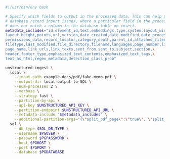 ```bash CLI
#!/usr/bin/env bash

# Specify which fields to output in the processed data. This can help prevent
# database record insert issues, where a particular field in the processed data
# does not match a column in the database table on insert.
metadata_includes="id,element_id,text,embeddings,type,system,layout_width,\
layout_height,points,url,version,date_created,date_modified,date_processed,\
permissions_data,record_locator,category_depth,parent_id,attached_filename,\
filetype,last_modified,file_directory,filename,languages,page_number,links,\
page_name,link_urls,link_texts,sent_from,sent_to,subject,section,\
header_footer_type,emphasized_text_contents,emphasized_text_tags,\
text_as_html,regex_metadata,detection_class_prob"

unstructured-ingest \
  local \
    --input-path example-docs/pdf/fake-memo.pdf \
    --output-dir local-output-to-SQL \
    --num-processes 2 \
    --verbose \
    --strategy fast \
    --partition-by-api \
    --api-key $UNSTRUCTURED_API_KEY \
    --partition-endpoint $UNSTRUCTURED_API_URL \
    --metadata-include "$metadata_includes" \
    --additional-partition-args="{\"split_pdf_page\":\"true\", \"split_pdf_allow_failed\":\"true\", \"split_pdf_concurrency_level\": 15}" \
  sql \
    --db-type $SQL_DB_TYPE \
    --username $PGUSER \
    --password $PGPASSWORD \
    --host $PGHOST \
    --port $PGPORT \
    --database $PGDATABASE
```
